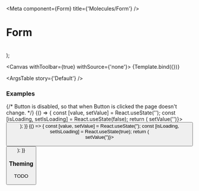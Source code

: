 

<Meta
  component={Form}
  title={'Molecules/Form'}
/>

# Form

<br/>

  <Form {...args} />
);

<Canvas withToolbar={true} withSource={'none'}>
  <Story name='Default' args={{}}>
    {Template.bind({})}
  </Story>
</Canvas>

<ArgsTable story={'Default'} />

### Examples

<Canvas>
  {/* Button is disabled, so that when Button is clicked the page doesn't change. */}
  <Story name='Simple'>
    {() => {
      const [value, setValue] = React.useState('');
      const [isLoading, setIsLoading] = React.useState(false);
      return (
        <Form isLoading={isLoading} onFormSubmitted={() => setValue('')}>
          <SingleLineInput placeholderText='Enter Message' value={value} onValueChanged={setValue} messageText='Button is disabled'/>
          <br />
          <Button type='submit' isEnabled={false} variant='primary' text='Submit'/>
        </Form>
      );
    }}
  </Story>
</Canvas>

<Canvas>
  <Story name='Loading'>
    {() => {
      const [value, setValue] = React.useState('');
      const [isLoading, setIsLoading] = React.useState(true);
      return (
        <Form isLoading={isLoading} onFormSubmitted={() => setValue('')}>
          <Stack direction={Direction.Verticl} shouldAddGutter={true}>
            <SingleLineInput placeholderText='Enter Message' value={value} onValueChanged={setValue} />
            <SingleLineInput placeholderText='Enter Other message' value={value} onValueChanged={setValue} messageText='Button is disabled'/>
            <br />
            <Button type='submit' isEnabled={false} variant='primary' text='Submit'/>
          </Stack>
        </Form>
      );
    }}
  </Story>
</Canvas>

### Theming

TODO
